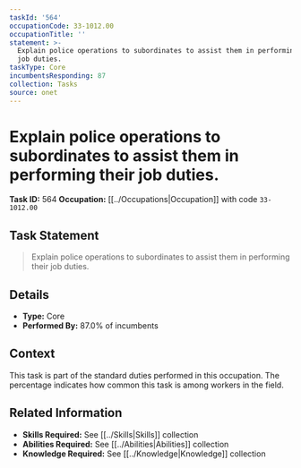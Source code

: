 ```yaml
---
taskId: '564'
occupationCode: 33-1012.00
occupationTitle: ''
statement: >-
  Explain police operations to subordinates to assist them in performing their
  job duties.
taskType: Core
incumbentsResponding: 87
collection: Tasks
source: onet
---
```

# Explain police operations to subordinates to assist them in performing their job duties.

**Task ID:** 564
**Occupation:** [[../Occupations|Occupation]] with code `33-1012.00`

## Task Statement

> Explain police operations to subordinates to assist them in performing their job duties.

## Details

- **Type:** Core
- **Performed By:** 87.0% of incumbents

## Context

This task is part of the standard duties performed in this occupation. The percentage indicates how common this task is among workers in the field.

## Related Information

- **Skills Required:** See [[../Skills|Skills]] collection
- **Abilities Required:** See [[../Abilities|Abilities]] collection
- **Knowledge Required:** See [[../Knowledge|Knowledge]] collection
